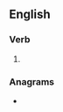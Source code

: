 ==English==

===Verb===
{{head|en|verb form}}

# {{en-third-person singular of|translocate}}

===Anagrams===
* {{anagrams|en|sternacostal|transcolates}}